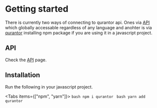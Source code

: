 
# Getting started

There is currently two ways of connecting to qurantor api. Ones via [API]() which globally accessable regardless of any language and anohter is via [qurantor](https://example.com) installing npm package if you are using it in a javascript project. 

## API

Check the [API](https://qurantor.vercel.app/api) page.

## Installation

Run the following in your javascript project.

<Tabs items={["npm", "yarn"]}>
    <Tab>
    ```bash
    npm i qurantor
    ```
    </Tab>
    <Tab>
    ```bash
    yarn add qurantor
    ```
    </Tab>
</Tabs>